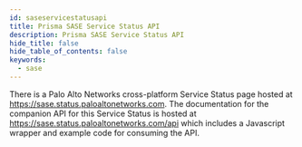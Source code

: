 ```yaml
---
id: saseservicestatusapi
title: Prisma SASE Service Status API
description: Prisma SASE Service Status API
hide_title: false
hide_table_of_contents: false
keywords:
  - sase
---
```


There is a Palo Alto Networks cross-platform Service Status page hosted at https://sase.status.paloaltonetworks.com. The documentation for the companion API for this Service Status is hosted at https://sase.status.paloaltonetworks.com/api which includes a Javascript wrapper and example code for consuming the API.